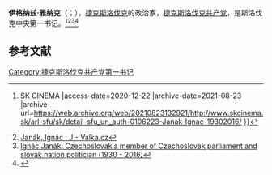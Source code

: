 '''伊格纳兹·雅纳克'''（{{lang-cs|Ignác Janák}}；{{bd|1930年|10月4日|2016年|8月3日|catidx=J}}），[[捷克斯洛伐克|捷克斯洛伐克]]的政治家，[[捷克斯洛伐克共产党|捷克斯洛伐克共产党]]，是斯洛伐克中央第一书记。<ref>{{Cite web |url=http://www.skcinema.sk/arl-sfu/sk/detail-sfu_un_auth-0106223-Janak-Ignac-19302016/ |title=Janák, Ignác, 1930-2016 {{!}} SK CINEMA |access-date=2020-12-22 |archive-date=2021-08-23 |archive-url=https://web.archive.org/web/20210823132921/http://www.skcinema.sk/arl-sfu/sk/detail-sfu_un_auth-0106223-Janak-Ignac-19302016/ }}</ref><ref>[https://www.valka.cz/Janak-Ignac-t84985 Janák, Ignác : J - Valka.cz]</ref><ref>[https://peoplepill.com/people/ignac-janak/ Ignác Janák: Czechoslovakia member of Czechoslovak parliament and slovak nation politician (1930 - 2016)]</ref><ref>{{Cite web |url=https://www.upn.gov.sk/sk/svieckova-manifestacia-v-bratislave--25--marec-1988/ |title=Sviečková manifestácia v Bratislave, 25. marec 1988 |accessdate=2020-12-22 |archive-date=2020-11-07 |archive-url=https://web.archive.org/web/20201107220020/https://www.upn.gov.sk/sk/svieckova-manifestacia-v-bratislave--25--marec-1988/ |dead-url=no }}</ref>

== 参考文献 ==
{{Reflist}}
[[Category:捷克斯洛伐克共产党第一书记|Category:捷克斯洛伐克共产党第一书记]]